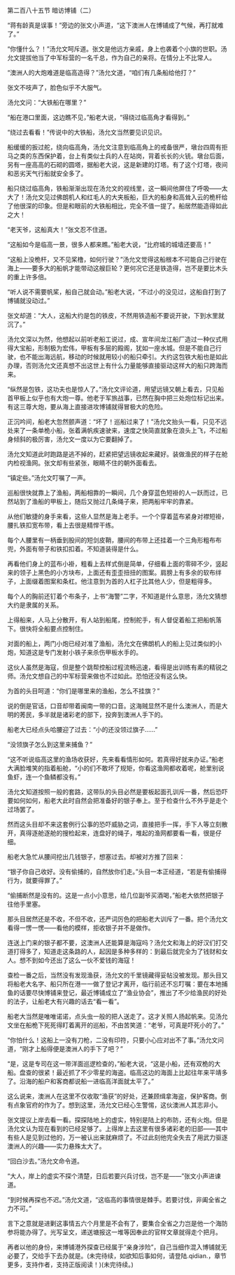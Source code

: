 

第二百八十五节 暗访博铺（二）

“蒋有龄真是误事！”旁边的张文小声道，“这下澳洲人在博铺成了气候，再打就难了。”

“你懂什么？！”汤允文呵斥道。张文是他远方亲戚，身上也袭着个小旗的世职。汤允文提拔他当了中军标营的一名千总，作为自己的亲将。在情分上不比常人。

“澳洲人的大炮难道是临高造得？”汤允文道，“咱们有几条船给他打？”

张文不吱声了，脸色似乎不大服气。

汤允文问：“大铁船在哪里？”

“船在港口里面，这边瞧不见，”船老大说，“得绕过临高角才看得到。”

“绕过去看看！”传说中的大铁船，汤允文当然要见识见识。

船缓缓的扳过舵，绕向临高角，汤允文注意到临高角上的戒备很严，墩台四周有拒马之类的东西保护着，台上有类似士兵的人在站岗，背着长长的火铳。墩台后面，另有一座高高的石砌的圆塔，据船老大说，这是新建的灯塔。有了这个灯塔，夜间和恶劣天气行船就安全多了。

船只绕过临高角，铁船渐渐出现在汤允文的视线里，这一瞬间他屏住了呼吸――太大了！汤允文见过佛朗机人和红毛人的大夹板船，巨大的船身和高耸入云的桅杆给了他很深的印象。但是和眼前的大铁船相比，完全不值一提了。船居然能造得如此之大！

“老天爷，这船真大！”张文忍不住道。

“这船如今是临高一景，很多人都来瞧。”船老大说，“比府城的城墙还要高！”

“这船上没桅杆，又不见桨橹，如何行驶？”汤允文觉得这船根本不可能自己行驶在海上――要多大的船帆才能带动这艘巨轮？更何况它还是铁造得，岂不是要比木头的重上许多倍。

“听人说不需要帆桨，船自己就会动。”船老大说，“不过小的没见过，这船自打到了博铺就没动过。”

张文却道：“大人，这船大约是包的铁皮，不然用铁造船不要说开驶，下到水里就沉了。”

汤允文深以为然，他想起以前听老船工说过，成、宣年间龙江船厂造过一种仪式用得大宝船，形制极为宏伟，甲板有多层的殿阁，犹如一座水城。但是不能自己行驶，也不能出海远航，移动的时候就用较小的船只牵引。大约这包铁大船也是如此办理，否则汤允文还真想不出这世上有什么力量能够直接驱动这样大的船只跨海而来。

“纵然是包铁，这功夫也是惊人了。”汤允文评论道，用望远镜又朝上看去，只见船首甲板上似乎也有大炮一尊。他老于军旅战事，已然在胸中把三处炮位标记出来。有这三尊大炮，要从海上直接进攻博铺就得冒极大的危险。

正沉吟间，船老大忽然颤声道：“坏了！巡船过来了！”汤允文抬头一看，只见不远处来了一条单桅小船，张着满帆疾速驶来，速度之快简直就象在浪头上飞，不过船身倾斜的极厉害，汤允文一度以为它要翻掉了。

汤允文知道此时跑路是逃不掉的，赶紧把望远镜收起来藏好。装做渔民的样子在舱内检视渔网。张文却有些紧张，眼睛不住的朝外面看去。

“镇定些。”汤允文叮嘱了一声。

巡船很快就靠上了渔船，两船相靠的一瞬间，几个身穿蓝色短褂的人一跃而过，已然站到了渔船的甲板上，随后又抛过几条绳子来，把两船牢牢的靠紧。

从他们敏捷的身手来看，这些人显然是海上老手。一个个穿着蓝布紧身对襟短褂，腰扎铁扣宽布带，看上去很是精悍干练。

每个人腰里有一柄垂到股间的短剑皮鞘，腰间的布带上还挂着一个三角形粗布布兜，外面有带子和铁扣扣着。不知道装得是什么。

再看他们身上的蓝布小褂，粗看上去样式倒是简单，仔细看上面的零碎不少，竖起来的领子上黑色的小方块布，上面还有歪歪扭扭的图案。肩膀上有多余的软布绊子，上面缀着图案和条杠。他注意到为首的人杠子比其他人少，但是粗得多。

每个人的胸前还钉着个布条子，上书“海警”二字，不知道是什么意思，汤允文猜想大约是隶属的关系。

上得船来，人马上分散开，有人站到船尾，控制舵手，有人督促着船工把船帆落下。很快将全船要点控制住。

对面的船上，两门小炮已经对准了渔船，汤允文在佛朗机人的船上见过类似的小炮，知道这是专门发射小铁子来杀伤甲板水手的。

这伙人虽然是海寇，但是整个跳帮控船过程流畅迅速，看得是出训练有素的精锐之师。汤允文想自己的中军标营来做也不过如此。恐怕还没有这么快。

为首的头目呵道：“你们是哪里来的渔船，怎么不挂旗？”

说的倒是官话，口音却带着闽南一带的口音。这海贼显然不是什么澳洲人，而是大明的莠民，多半就是诸彩老的部下，投奔到澳洲人手下的。

船老大已经点头哈腰迎了过去：“小的还没领过旗子……”

“没领旗子怎么到这里来捕鱼？”

“这不听说临高这里的渔场收获好，先来看看情形如何。若真得好就来办证。”船老大满脸堆笑的指着船舱，“小的们不敢坏了规矩，你看这渔网都收着呢，舱里别说鱼虾，连一个鱼鳞都没有。”

汤允文知道按照一般的套路，这带队的头目必然是要板起面孔训斥一番，然后恐吓要如何如何，船老大此时自然会把准备好的银子奉上。至于检查什么不外乎是走个过场罢了。

然而这头目却不来这套例行公事的恐吓威胁之词，直接把手一挥，手下人等立刻散开，真得逐舱逐舱的搜检起来，连盘好的绳子，堆起的渔网都要看一看，很是仔细。

船老大急忙从腰间挖出几钱银子，想塞过去。却被对方推了回来：

“银子你自己收好。没有偷捕的，自然放你们走。”头目一本正经道，“若是有偷捕得行为，就要得罪了。”

“偷捕断然是没有的。这是一点小小意思，给几位副爷买酒喝，”船老大依然把银子往他手里塞。

那头目居然还是不收，不但不收，还严词厉色的把船老大训斥了一番。把个汤允文看得一愣一愣――看他的模样，拒收银子并不是做作。

连送上门来的银子都不要，这澳洲人还能算是海寇吗？汤允文和海上的好汉们打交道打得多了，知道走这条路的人，起因是多种多样的：到最后就完全为了钱财和女人。想不到如今还出了这么一伙不爱钱的海寇！

查检一番之后，当然没有发现渔获，汤允文的千里镜藏得妥帖没被发现。那头目又将船老大名字、船只所在港一一做了登记才离开，临行前还不忘叮嘱：要在本地捕鱼的话要尽快博铺来登记，最近博铺成立了“渔业协会”，推出了不少给渔民的好处的法子，让船老大有兴趣的话去“看一看”。

船老大当然是唯唯诺诺，点头虫一般的把人送走了。这才关照人扬起帆来。见汤允文坐在船桅下死死得盯着离开的巡船，不由苦笑道：“老爷，可真是吓死小的了。”

“你怕什么！这船上一没有刀枪，二没有印符，只要小心应对出不了事。”汤允文问道，“刚才上船得便是澳洲人的手下了吧？”

“是，这是专司在这一带洋面巡逻检查的，”船老大说，“这是小船，还有双桅的大船。盘查的很紧！最近抓了不少零星的海盗。临高这边的海面上比起往年来平靖多了。沿海的船户和客商都说船一进临高洋面就太平了。”

这么说来，澳洲人在这里不仅收取“渔获”的好处，还兼顾缉拿海盗，保护客商。倒有点象官府的作为了。想到这里，汤允文已经心生警惕，这伙澳洲人其志非小。

张文提议上岸去看一看。探探陆地上的虚实，特别是陆上的布防，还有火炮。但是汤允文认为现在看到的已经足够了。上得岸上去这里有很多诸彩老的旧部――其中有些人是见到过他的，万一被认出来就麻烦了。不过此刻他完全失去了用武力驱逐澳洲人的兴趣――实力悬殊太大了。

“回白沙去。”汤允文命令道。

“大人，岸上的虚实不探个清楚，日后若要兴兵讨伐，岂不是――”张文小声进谏道。

“到时候再探也不迟。”汤允文道，“这临高的事情很是棘手。若要讨伐，非阖全省之力不可。”

言下之意就是进剿这事情五六个月里是不会有了，要集合全省之力岂是他一个海防参将能办得了。光写呈文，递送塘报这一堆等因奉此的官样文章就得走个把月。

再者以他的身份，来博铺港外探查已经属于“亲身涉险”，自己当细作混入博铺就无必要了，交给手下去办就是。(未完待续，如欲知后事如何，请登陆.qidian.，章节更多，支持作者，支持正版阅读！)(未完待续。)

